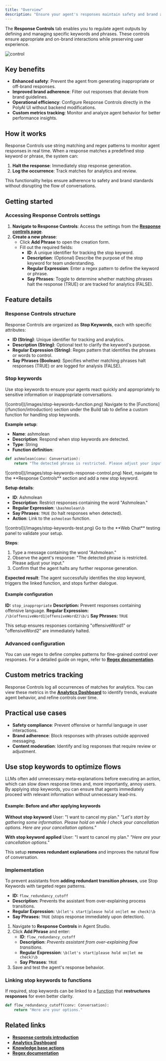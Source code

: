 ```yaml
---
title: "Overview"
description: "Ensure your agent's responses maintain safety and brand adherence."
---
```


The **Response Controls** tab
enables you to regulate agent outputs by defining and managing specific keywords and phrases. These controls ensure appropriate
and on-brand interactions while preserving user experience.

![control](/images/response_control.png)

## Key benefits

- **Enhanced safety**: Prevent the agent from generating inappropriate or off-brand responses.
- **Improved brand adherence**: Filter out responses that deviate from brand guidelines.
- **Operational efficiency**: Configure Response Controls directly in the PolyAI UI without backend modifications.
- **Custom metrics tracking**: Monitor and analyze agent behavior for better performance insights.

## How it works

Response Controls use string matching and regex patterns to monitor agent responses in real time. When a response matches a predefined stop keyword or phrase, the system can:
1. **Halt the response**: Immediately stop response generation.
2. **Log the occurrence**: Track matches for analytics and review.

This functionality helps ensure adherence to safety and brand standards without disrupting the flow of conversations.

## Getting started

### Accessing Response Controls settings

1. **Navigate to Response Controls**: Access the settings from the **[Response controls page](/response-control/introduction)**.
2. **Create a new phrase**:
   - Click **Add Phrase** to open the creation form.
   - Fill out the required fields:
     - **ID**: A unique identifier for tracking the stop keyword.
     - **Description**: (Optional) Describe the purpose of the stop keyword for team understanding.
     - **Regular Expression**: Enter a regex pattern to define the keyword or phrase.
     - **Say Phrases**: Toggle to determine whether matching phrases halt the response (TRUE) or are tracked for analytics (FALSE).

## Feature details

### Response Controls structure

Response Controls are organized as **Stop Keywords**, each with specific attributes:

- **ID (String)**: Unique identifier for tracking and analytics.
- **Description (String)**: Optional text to clarify the keyword's purpose.
- **Regular Expression (String)**: Regex pattern that identifies the phrases or words to control.
- **Say Phrases (Boolean)**: Specifies whether matching phrases halt responses (TRUE) or are logged for analysis (FALSE).

### Stop keywords

Use stop keywords to ensure your agents react quickly and appropriately to sensitive information or inappropriate conversations.

<Tabs>
<Tab title="1. Create a function">
![control](/images/stop-keywords-function.png)
Navigate to the [Functions](/function/introduction) section under the Build tab to define a custom function for handling stop keywords.

**Example setup**:
- **Name**: ashmolean
- **Description**: Respond when stop keywords are detected.
- **Type**: String
- **Function definition**:

```python
def ashmolean(conv: Conversation):
    return "The detected phrase is restricted. Please adjust your input."
```

</Tab>

<Tab title="2. Configure the keyword">
![control](/images/stop-keywords-response-control.png)
Next, navigate to the **Response Controls** section and add a new stop keyword.

**Setup details**:
- **ID**: Ashmolean
- **Description**: Restrict responses containing the word "Ashmolean."
- **Regular Expression**: `\bashmolean\b`
- **Say Phrases**: `TRUE` (to halt responses when detected).
- **Action**: Link to the `ashmolean` function.

</Tab>

<Tab title="3. Test">
![control](/images/stop-keywords-test.png)
Go to the **Web Chat** testing panel to validate your setup.

**Steps**:
1. Type a message containing the word "Ashmolean."
2. Observe the agent's response: "The detected phrase is restricted. Please adjust your input."
3. Confirm that the agent halts any further response generation.

**Expected result**:
The agent successfully identifies the stop keyword, triggers the linked function, and stops further dialogue.

</Tab>
</Tabs>

#### Example configuration

**ID:** `stop_inappropriate`
**Description:** Prevent responses containing offensive language.
**Regular Expression:** `/\b(offensiveWord1|offensiveWord2)\b/i`
**Say Phrases:** `TRUE`

This setup ensures responses containing "offensiveWord1" or "offensiveWord2" are immediately halted.

### Advanced configuration

You can use regex to define complex patterns for fine-grained control over responses. For a detailed guide on regex, refer to **[Regex documentation](https://regex101.com/)**.

## Custom metrics tracking

Response Controls log all occurrences of matches for analytics. You can view these metrics in the **[Analytics Dashboard](/analytics/dashboards/introduction)** to identify trends, evaluate agent behavior, and refine controls over time.

## Practical use cases

- **Safety compliance**: Prevent offensive or harmful language in user interactions.
- **Brand adherence**: Block responses with phrases outside approved messaging.
- **Content moderation**: Identify and log responses that require review or adjustment.

## Use stop keywords to optimize flows

LLMs often add unnecessary meta-explanations before executing an action, which can slow down response times and, more importantly, annoy users.
By applying stop keywords, you can ensure that agents immediately proceed with relevant information without unnecessary lead-ins.

#### Example: Before and after applying keywords

 **Without stop keyword**
    User: "I want to cancel my plan."
    *"Let's start by gathering some information. Please hold on while I check your cancellation options. Here are your cancellation options."*

**With stop keyword applied**
    User: "I want to cancel my plan."
    *"Here are your cancellation options."*

This setup **removes redundant explanations** and improves the natural flow of conversation.

### Implementation
To prevent assistants from **adding redundant transition phrases**, use Stop Keywords with targeted regex patterns.

- **ID:** `flow_redundancy_cutoff`
- **Description:** Prevents the assistant from over-explaining process transitions.
- **Regular Expression:** `\b(let's start|please hold on|let me check)\b`
- **Say Phrases:** `TRUE` (stops response immediately upon detection).

1. Navigate to **Response Controls** in Agent Studio.
2. Click **Add Phrase** and enter:
   - **ID**: `flow_redundancy_cutoff`
   - **Description**: *Prevents assistant from over-explaining flow transitions.*
   - **Regular Expression**: `\b(let's start|please hold on|let me check)\b`
   - **Say Phrases**: `TRUE`
3. Save and test the agent's response behavior.

### Linking stop keywords to functions

If required, stop keywords can be linked to a [function](/function/how-to-setup) that **restructures responses** for even better clarity.

```python
def flow_redundancy_cutoff(conv: Conversation):
    return "Here are your options."
```

## Related links

- **[Response controls introduction](/response-control/introduction)**
- **[Analytics Dashboard](/analytics/dashboards/introduction)**
- **[Knowledge base actions](/knowledge-base/how-to-setup-action/introduction)**
- **[Regex documentation](https://regex101.com/)**